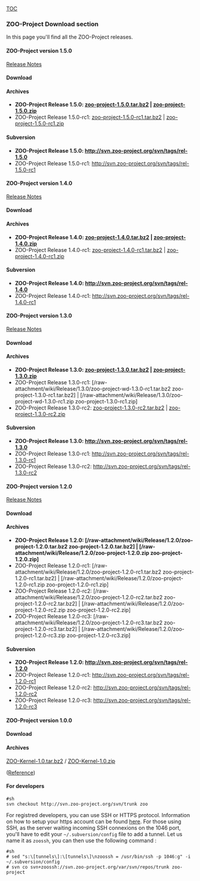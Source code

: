 

[[TOC]]
=== ZOO-Project Download section ===

In this page you'll find all the ZOO-Project releases.

==== ZOO-Project version 1.5.0 ====

[http://zoo-project.org/trac/wiki/Release/1.5.0/Notes Release Notes]

==== Download ====

==== Archives ====

*'''ZOO-Project Release 1.5.0: [http://zoo-project.org/dl/zoo-project-1.5.0.tar.bz2 zoo-project-1.5.0.tar.bz2] | [http://zoo-project.org/dl/zoo-project-1.5.0.zip zoo-project-1.5.0.zip]'''
*ZOO-Project Release 1.5.0-rc1: [http://zoo-project.org/dl/zoo-project-1.5.0-rc1.tar.bz2 zoo-project-1.5.0-rc1.tar.bz2] | [http://zoo-project.org/dl/zoo-project-1.5.0-rc1.zip zoo-project-1.5.0-rc1.zip]

==== Subversion ====

*'''ZOO-Project Release 1.5.0: http://svn.zoo-project.org/svn/tags/rel-1.5.0'''
*ZOO-Project Release 1.5.0-rc1: http://svn.zoo-project.org/svn/tags/rel-1.5.0-rc1


==== ZOO-Project version 1.4.0 ====

[http://zoo-project.org/trac/wiki/Release/1.4.0/Notes Release Notes]

==== Download ====

==== Archives ====

*'''ZOO-Project Release 1.4.0: [http://zoo-project.org/dl/zoo-project-1.4.0.tar.bz2 zoo-project-1.4.0.tar.bz2] | [http://zoo-project.org/dl/zoo-project-1.4.0.zip zoo-project-1.4.0.zip]'''
*ZOO-Project Release 1.4.0-rc1: [http://zoo-project.org/dl/zoo-project-1.4.0-rc1.tar.bz2 zoo-project-1.4.0-rc1.tar.bz2] | [http://zoo-project.org/dl/zoo-project-1.4.0-rc1.zip zoo-project-1.4.0-rc1.zip]

==== Subversion ====

*'''ZOO-Project Release 1.4.0: http://svn.zoo-project.org/svn/tags/rel-1.4.0'''
*ZOO-Project Release 1.4.0-rc1: http://svn.zoo-project.org/svn/tags/rel-1.4.0-rc1

==== ZOO-Project version 1.3.0 ====

[http://zoo-project.org/trac/wiki/Release/1.3.0/Notes Release Notes]

==== Download ====

==== Archives ====

*'''ZOO-Project Release 1.3.0: [http://www.zoo-project.org/dl/zoo-project-1.3.0.tar.bz2 zoo-project-1.3.0.tar.bz2] | [http://www.zoo-project.org/dl/zoo-project-1.3.0.zip zoo-project-1.3.0.zip]'''
*ZOO-Project Release 1.3.0-rc1: [/raw-attachment/wiki/Release/1.3.0/zoo-project-wd-1.3.0-rc1.tar.bz2 zoo-project-1.3.0-rc1.tar.bz2] | [/raw-attachment/wiki/Release/1.3.0/zoo-project-wd-1.3.0-rc1.zip zoo-project-1.3.0-rc1.zip]
*ZOO-Project Release 1.3.0-rc2: [http://www.zoo-project.org/dl/zoo-project-1.3.0-rc2.tar.bz2 zoo-project-1.3.0-rc2.tar.bz2] | [http://www.zoo-project.org/dl/zoo-project-1.3.0-rc2.zip zoo-project-1.3.0-rc2.zip]

==== Subversion ====

*'''ZOO-Project Release 1.3.0: http://svn.zoo-project.org/svn/tags/rel-1.3.0'''
*ZOO-Project Release 1.3.0-rc1: http://svn.zoo-project.org/svn/tags/rel-1.3.0-rc1
*ZOO-Project Release 1.3.0-rc2: http://svn.zoo-project.org/svn/tags/rel-1.3.0-rc2

==== ZOO-Project version 1.2.0 ====

[http://zoo-project.org/trac/wiki/Release/1.2.0/Notes Release Notes]

==== Download ====

==== Archives ====

*'''ZOO-Project Release 1.2.0: [/raw-attachment/wiki/Release/1.2.0/zoo-project-1.2.0.tar.bz2 zoo-project-1.2.0.tar.bz2] | [/raw-attachment/wiki/Release/1.2.0/zoo-project-1.2.0.zip zoo-project-1.2.0.zip]'''
*ZOO-Project Release 1.2.0-rc1: [/raw-attachment/wiki/Release/1.2.0/zoo-project-1.2.0-rc1.tar.bz2 zoo-project-1.2.0-rc1.tar.bz2] | [/raw-attachment/wiki/Release/1.2.0/zoo-project-1.2.0-rc1.zip zoo-project-1.2.0-rc1.zip]
*ZOO-Project Release 1.2.0-rc2: [/raw-attachment/wiki/Release/1.2.0/zoo-project-1.2.0-rc2.tar.bz2 zoo-project-1.2.0-rc2.tar.bz2] | [/raw-attachment/wiki/Release/1.2.0/zoo-project-1.2.0-rc2.zip zoo-project-1.2.0-rc2.zip]
*ZOO-Project Release 1.2.0-rc3: [/raw-attachment/wiki/Release/1.2.0/zoo-project-1.2.0-rc3.tar.bz2 zoo-project-1.2.0-rc3.tar.bz2] | [/raw-attachment/wiki/Release/1.2.0/zoo-project-1.2.0-rc3.zip zoo-project-1.2.0-rc3.zip]

==== Subversion ====

*'''ZOO-Project Release 1.2.0: http://svn.zoo-project.org/svn/tags/rel-1.2.0'''
*ZOO-Project Release 1.2.0-rc1: http://svn.zoo-project.org/svn/tags/rel-1.2.0-rc1
*ZOO-Project Release 1.2.0-rc2: http://svn.zoo-project.org/svn/tags/rel-1.2.0-rc2
*ZOO-Project Release 1.2.0-rc3: http://svn.zoo-project.org/svn/tags/rel-1.2.0-rc3

==== ZOO-Project version 1.0.0 ====

==== Download ====

==== Archives ====

[http://www.zoo-project.org/dl/ZOO-Kernel-1.0.tar.bz2 ZOO-Kernel-1.0.tar.bz2] / [http://www.zoo-project.org/dl/ZOO-Kernel-1.0.zip ZOO-Kernel-1.0.zip]

([http://lists.osgeo.org/pipermail/zoo-discuss/2010-April/000221.html Reference])
==== For developers ====

<pre>
#sh
svn checkout http://svn.zoo-project.org/svn/trunk zoo
</pre>

For registred developers, you can use SSH or HTTPS protocol. Information on how to setup your https account can be found [http://zoo-project.org/trac/wiki/ZooDevDocumentation here]. For those using SSH, as the server waiting incoming SSH connexions on the 1046 port, you'll have to edit your <tt>~/.subversion/config</tt> file to add a tunnel. Let us name it as <tt>zoossh</tt>, you can then use the following command :

<pre>
#sh
# sed "s:\[tunnels\]:\[tunnels\]\nzoossh = /usr/bin/ssh -p 1046:g" -i ~/.subversion/config
# svn co svn+zoossh://svn.zoo-project.org/var/svn/repos/trunk zoo-project
</pre>








